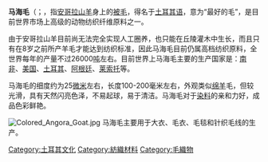 '''马海毛'''（{{lang-en|'''''Mohair'''''}}；，指[[安哥拉山羊|安哥拉山羊]]身上的[[羊毛|被毛]]，得名于[[土耳其语|土耳其语]]，意为“最好的毛”，是目前世界市场上高级的动物纺织纤维原料之一。

由于安哥拉山羊目前尚无法完全实现人工圈养，也只能在丘陵灌木中生长，而且只有在8岁之前所产羊毛才能达到纺织标准，因此马海毛目前仍属高档纺织原料，全世界每年的产量不过26000[[吨|吨]]左右。目前世界上马海毛主要的生产国家是：[[南非|南非]]、[[美国|美国]]、[[土耳其|土耳其]]、[[阿根廷|阿根廷]]、[[莱索托|莱索托]]等。

马海毛的细度约为25[[微米|微米]]左右，长度100-200毫米左右，外观类似[[绵羊|绵羊]]毛，但较光滑，具有天然闪亮色泽，不易起球，易于清洁。马海毛对于[[染料|染料]]的亲和力好，成品色彩鲜艳。

[[File:Colored_Angora_Goat.jpg|thumb]]
马海毛主要用于大衣、毛衣、毛毯和针织毛线的生产。

[[Category:土耳其文化|Category:土耳其文化]]
[[Category:紡織材料|Category:紡織材料]]
[[Category:毛織物|Category:毛織物]]